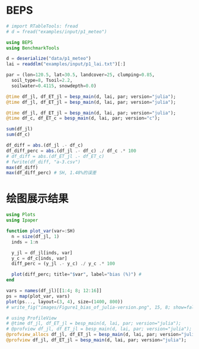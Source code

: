 # BEPS

```julia
# import RTableTools: fread
# d = fread("examples/input/p1_meteo")
```

```julia
using BEPS
using BenchmarkTools

d = deserialize("data/p1_meteo")
lai = readdlm("examples/input/p1_lai.txt")[:]

par = (lon=120.5, lat=30.5, landcover=25, clumping=0.85,
  soil_type=8, Tsoil=2.2,
  soilwater=0.4115, snowdepth=0.0)

@time df_jl, df_ET_jl = besp_main(d, lai, par; version="julia");
@time df_jl, df_ET_jl = besp_main(d, lai, par; version="julia");
```

```julia
@time df_jl, df_ET_jl = besp_main(d, lai, par; version="julia");
@time df_c, df_ET_c = besp_main(d, lai, par; version="c");

sum(df_jl)
sum(df_c)

df_diff = abs.(df_jl .- df_c)
df_diff_perc = abs.(df_jl .- df_c) ./ df_c .* 100
# df_diff = abs.(df_ET_jl .- df_ET_c)
# fwrite(df_diff, "a-3.csv")
max(df_diff)
max(df_diff_perc) # SH, 1.48%的误差
```

# 绘图展示结果
```julia
using Plots
using Ipaper

function plot_var(var=:SH)
  n = size(df_jl, 1)
  inds = 1:n

  y_jl = df_jl[inds, var]
  y_c = df_c[inds, var]
  diff_perc = (y_jl .- y_c) ./ y_c .* 100

  plot(diff_perc; title="$var", label="bias (%)") # 
end

vars = names(df_jl)[[1:4; 8; 12:16]]
ps = map(plot_var, vars)
plot(ps..., layout=(3, 4), size=(1400, 800))
# write_fig("images/Figure1_bias_of_julia-version.png", 15, 8; show=false)
```

```julia
# using ProfileView
# @time df_jl, df_ET_jl = besp_main(d, lai, par; version="julia");
# @profview df_jl, df_ET_jl = besp_main(d, lai, par; version="julia");
@profview_allocs df_jl, df_ET_jl = besp_main(d, lai, par; version="julia");
@profview df_jl, df_ET_jl = besp_main(d, lai, par; version="julia");
```
